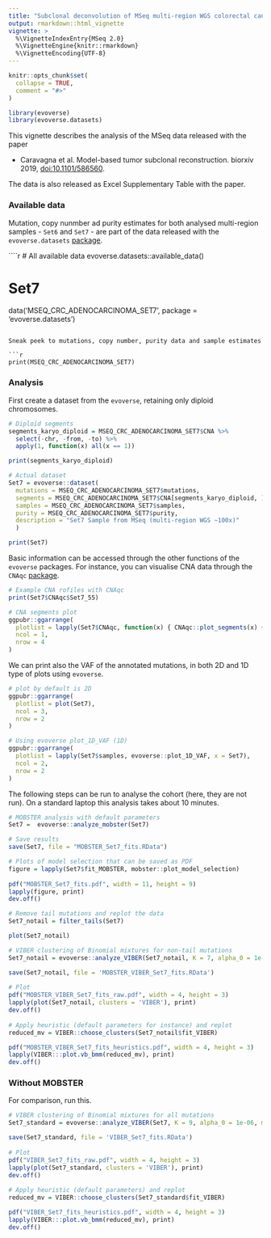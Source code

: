 ```yaml
---
title: "Subclonal deconvolution of MSeq multi-region WGS colorectal cancer data"
output: rmarkdown::html_vignette
vignette: >
  %\VignetteIndexEntry{MSeq 2.0}
  %\VignetteEngine{knitr::rmarkdown}
  %\VignetteEncoding{UTF-8}
---
```


```r
knitr::opts_chunk$set(
  collapse = TRUE,
  comment = "#>"
)
```

```r
library(evoverse)
library(evoverse.datasets)
```

This vignette describes the analysis of the MSeq data released with the paper 

* Caravagna et al. Model-based tumor subclonal reconstruction. biorxiv 2019, [doi:10.1101/586560](https://www.biorxiv.org/content/10.1101/586560v1).

The data is also released as Excel Supplementary Table with the paper.


### Available data

Mutation, copy nunmber ad purity estimates for both analysed multi-region samples - `Set6` and `Set7` - are part of the data released with the `evoverse.datasets` [package](https://github.com/caravagn/evoverse.datasets).



````r
# All available data
evoverse.datasets::available_data()

# Set7
data('MSEQ_CRC_ADENOCARCINOMA_SET7', package = 'evoverse.datasets')
```

Sneak peek to mutations, copy number, purity data and sample estimates

```r
print(MSEQ_CRC_ADENOCARCINOMA_SET7)
```

### Analysis

First create a dataset from the `evoverse`, retaining only diploid chromosomes.

```r
# Diploid segments 
segments_karyo_diploid = MSEQ_CRC_ADENOCARCINOMA_SET7$CNA %>% 
  select(-chr, -from, -to) %>% 
  apply(1, function(x) all(x == 1))

print(segments_karyo_diploid)

# Actual dataset
Set7 = evoverse::dataset(
  mutations = MSEQ_CRC_ADENOCARCINOMA_SET7$mutations, 
  segments = MSEQ_CRC_ADENOCARCINOMA_SET7$CNA[segments_karyo_diploid, ],
  samples = MSEQ_CRC_ADENOCARCINOMA_SET7$samples,
  purity = MSEQ_CRC_ADENOCARCINOMA_SET7$purity,
  description = "Set7 Sample from MSeq (multi-region WGS ~100x)"  
  )

print(Set7)
```

Basic information can be accessed through the other functions of the `evoverse` packages. For instance, you can visualise CNA data through
the  `CNAqc` [package](https://caravagn.github.op/CNAq).

```r
# Example CNA rofiles with CNAqc
print(Set7$CNAqc$Set7_55)

# CNA segments plot
ggpubr::ggarrange(
  plotlist = lapply(Set7$CNAqc, function(x) { CNAqc::plot_segments(x) + ylim(0, 3) }),
  ncol = 1, 
  nrow = 4
)
```

We can print also the VAF of the annotated mutations, in both 2D and 1D type of plots using `evoverse`.

```r
# plot by default is 2D
ggpubr::ggarrange(
  plotlist = plot(Set7),
  ncol = 3, 
  nrow = 2
)
```

``` r
# Using evoverse plot_1D_VAF (1D)
ggpubr::ggarrange(
  plotlist = lapply(Set7$samples, evoverse::plot_1D_VAF, x = Set7),
  ncol = 2, 
  nrow = 2
)
```

The following steps can be run to analyse the cohort (here, they are not run).
On a standard laptop this analysis takes about 10 minutes.

```r
# MOBSTER analysis with default parameters
Set7 =  evoverse::analyze_mobster(Set7)

# Save results
save(Set7, file = "MOBSTER_Set7_fits.RData")

# Plots of model selection that can be saved as PDF 
figure = lapply(Set7$fit_MOBSTER, mobster::plot_model_selection) 
  
pdf("MOBSTER_Set7_fits.pdf", width = 11, height = 9)
lapply(figure, print)
dev.off()

# Remove tail mutations and replot the data
Set7_notail = filter_tails(Set7)

plot(Set7_notail)

# VIBER clustering of Binomial mixtures for non-tail mutations
Set7_notail = evoverse::analyze_VIBER(Set7_notail, K = 7, alpha_0 = 1e-06, max_iter = 200)

save(Set7_notail, file = 'MOBSTER_VIBER_Set7_fits.RData')
  
# Plot 
pdf("MOBSTER_VIBER_Set7_fits_raw.pdf", width = 4, height = 3)
lapply(plot(Set7_notail, clusters = 'VIBER'), print)
dev.off()
  
# Apply heuristic (default parameters for instance) and replot
reduced_mv = VIBER::choose_clusters(Set7_notail$fit_VIBER)

pdf("MOBSTER_VIBER_Set7_fits_heuristics.pdf", width = 4, height = 3)
lapply(VIBER:::plot.vb_bmm(reduced_mv), print)
dev.off()
```

### Without MOBSTER

For comparison, run this.

```r
# VIBER clustering of Binomial mixtures for all mutations
Set7_standard = evoverse::analyze_VIBER(Set7, K = 9, alpha_0 = 1e-06, max_iter = 200)

save(Set7_standard, file = 'VIBER_Set7_fits.RData')
  
# Plot 
pdf("VIBER_Set7_fits_raw.pdf", width = 4, height = 3)
lapply(plot(Set7_standard, clusters = 'VIBER'), print)
dev.off()
  
# Apply heuristic (default parameters) and replot
reduced_mv = VIBER::choose_clusters(Set7_standard$fit_VIBER)

pdf("VIBER_Set7_fits_heuristics.pdf", width = 4, height = 3)
lapply(VIBER:::plot.vb_bmm(reduced_mv), print)
dev.off()
```

